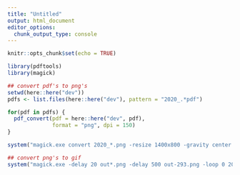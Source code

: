 ```yaml
---
title: "Untitled"
output: html_document
editor_options: 
  chunk_output_type: console
---
```


```r
knitr::opts_chunk$set(echo = TRUE)
```

```r
library(pdftools)
library(magick)

## convert pdf's to png's
setwd(here::here("dev"))
pdfs <- list.files(here::here("dev"), pattern = "2020_.*pdf")

for(pdf in pdfs) {
  pdf_convert(pdf = here::here("dev", pdf), 
              format = "png", dpi = 150)
}

system("magick.exe convert 2020_*.png -resize 1400x800 -gravity center -background white -extent 1400x800 out-%03d.png")

## convert png's to gif
system("magick.exe -delay 20 out*.png -delay 500 out-293.png -loop 0 2020_32_EuropeanEnergy.gif")
```

